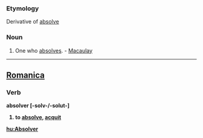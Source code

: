 ===Etymology===
Derivative of [[absolve]]
===Noun===
#One who [[absolves]]. - [[Macaulay]]
----

==[[Romanica]]==
===Verb===
<b>absolver [-solv-/-solut-]
#to [[absolve]], [[acquit]]

[[hu:Absolver]]